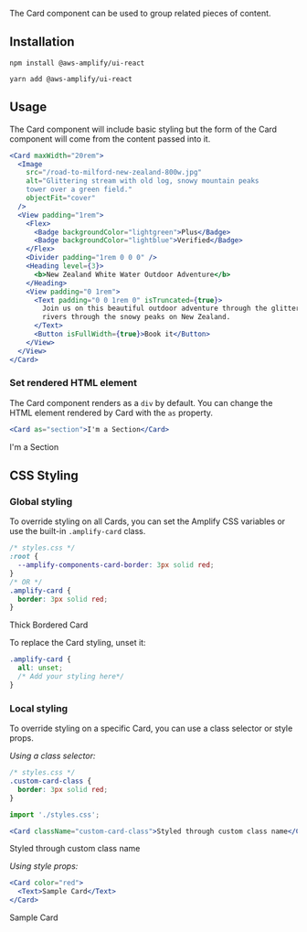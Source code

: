
The Card component can be used to group related pieces of content.

## Installation

<BlockSwitcher>
<Block name="npm">

```shell
npm install @aws-amplify/ui-react
```

</Block>
<Block name="yarn">

```shell
yarn add @aws-amplify/ui-react
```

</Block>
</BlockSwitcher>

## Usage

The Card component will include basic styling but the form of the Card component will come from the content passed into it.

```jsx
<Card maxWidth="20rem">
  <Image
    src="/road-to-milford-new-zealand-800w.jpg"
    alt="Glittering stream with old log, snowy mountain peaks
    tower over a green field."
    objectFit="cover"
  />
  <View padding="1rem">
    <Flex>
      <Badge backgroundColor="lightgreen">Plus</Badge>
      <Badge backgroundColor="lightblue">Verified</Badge>
    </Flex>
    <Divider padding="1rem 0 0 0" />
    <Heading level={3}>
      <b>New Zealand White Water Outdoor Adventure</b>
    </Heading>
    <View padding="0 1rem">
      <Text padding="0 0 1rem 0" isTruncated={true}>
        Join us on this beautiful outdoor adventure through the glittering
        rivers through the snowy peaks on New Zealand.
      </Text>
      <Button isFullWidth={true}>Book it</Button>
    </View>
  </View>
</Card>
```

<Example>
  <CardSample />
</Example>

### Set rendered HTML element

The Card component renders as a `div` by default. You can change the HTML element rendered by Card with the `as` property.

```jsx
<Card as="section">I'm a Section</Card>
```

<Example>
  <Card as="section">I'm a Section</Card>
</Example>

## CSS Styling

### Global styling

To override styling on all Cards, you can set the Amplify CSS variables or use the built-in `.amplify-card` class.

```css
/* styles.css */
:root {
  --amplify-components-card-border: 3px solid red;
}
/* OR */
.amplify-card {
  border: 3px solid red;
}
```

<Example>
  <Card className="amplify-ui-card-thick-border"> Thick Bordered Card </Card>
</Example>

To replace the Card styling, unset it:

```css
.amplify-card {
  all: unset;
  /* Add your styling here*/
}
```

### Local styling

To override styling on a specific Card, you can use a class selector or style props.

_Using a class selector:_

```css
/* styles.css */
.custom-card-class {
  border: 3px solid red;
}
```

```jsx
import './styles.css';

<Card className="custom-card-class">Styled through custom class name</Card>;
```

<Example>
  <Card className="custom-card-class">Styled through custom class name</Card>
</Example>

_Using style props:_

```jsx
<Card color="red">
  <Text>Sample Card</Text>
</Card>
```

<Example>
  <Card color="red">
    <Text>Sample Card</Text>
  </Card>
</Example>
